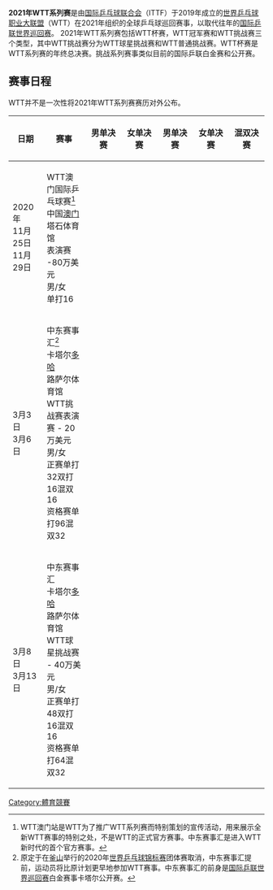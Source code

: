 '''2021年WTT系列赛'''是由[[国际乒乓球联合会|国际乒乓球联合会]]（ITTF）于2019年成立的[[世界乒乓球职业大联盟|世界乒乓球职业大联盟]]（WTT）在2021年组织的全球乒乓球巡回赛事，以取代往年的[[国际乒联世界巡回赛|国际乒联世界巡回赛]]。 2021年WTT系列赛包括WTT杯赛，WTT冠军赛和WTT挑战赛三个类型，其中WTT挑战赛分为WTT球星挑战赛和WTT普通挑战赛。WTT杯赛是WTT系列赛的年终总决赛。挑战系列赛事类似目前的国际乒联白金赛和公开赛。

==赛事日程==

WTT并不是一次性将2021年WTT系列赛赛历对外公布。

{| class="wikitable" style=font-size:85%
|-
!width=100|日期
!width=230|赛事
!width=250|男单决赛
!width=250|女单决赛
!width=250|男单决赛
!width=250|女单决赛
!width=250|混双决赛
|- 
| 2020年<br/>11月25日<br/>11月29日 ||WTT澳门国际乒乓球赛<ref>WTT澳门站是WTT为了推广WTT系列赛而特别策划的宣传活动，用来展示全新WTT赛事的特别之处，不是WTT的正式官方赛事。中东赛事汇是进入WTT新时代的首个官方赛事。</ref><br/>中国[[澳门|澳门]]<br/>塔石体育馆<br/>表演赛 -80万美元<br/>男/女<br/>单打16
|{{center|'''{{Flagicon|CHN}} [[马龙|马龙]]'''<br/>5:1<br/>(11:5 11:9 11:4 11:5 10:11 11:8)<br/>{{Flagicon|CHN}} [[王楚钦|王楚钦]]}}
|{{center|'''{{Flagicon|CHN}} [[孙颖莎|孙颖莎]]'''<br/>5:1<br/>(11:10 11:8 11:6 9:11 11:6 11:4)<br/>{{Flagicon|CHN}} [[陈幸同|陈幸同]]}}
|{{center|N/A}}
|{{center|N/A}}
|{{center|N/A}}
|-
| 3月3日<br/>3月6日||中东赛事汇<ref>原定于在[[釜山|釜山]]举行的2020年[[世界乒乓球锦标赛|世界乒乓球锦标赛]]团体赛取消，中东赛事汇提前，运动员将比原计划更早地参加WTT赛事。中东赛事汇的前身是[[国际乒联世界巡回赛|国际乒联世界巡回赛]]白金赛事卡塔尔公开赛。</ref><br/> 卡塔尔[[多哈|多哈]]<br/>路萨尔体育馆<br/>WTT挑战赛表演赛 - 20万美元<br/>男/女<br/>正赛单打32双打16混双16<br/>资格赛单打96混双32
|{{center|'''{{Flagicon}}  '''<br/><br/><br/>{{Flagicon}} }}
|{{center|'''{{Flagicon}}  '''<br/><br/><br/>{{Flagicon}} }}
|{{center|'''{{Flagicon}} <br/>{{Flagicon}} '''<br/><br/><br/>{{Flagicon}} <br/>{{Flagicon}} }}
|{{center|'''{{Flagicon}} <br/>{{Flagicon}} '''<br/><br/><br/>{{Flagicon}} <br/>{{Flagicon}} }}
|{{center|'''{{Flagicon}} <br/>{{Flagicon}} '''<br/><br/><br/>{{Flagicon}} <br/>{{Flagicon}} }}
|-
| 3月8日<br/>3月13日 ||中东赛事汇<br/> 卡塔尔[[多哈|多哈]]<br/>路萨尔体育馆<br/>WTT球星挑战赛 - 40万美元<br/>男/女<br/>正赛单打48双打16混双16<br/>资格赛单打64混双32
|{{center|'''{{Flagicon}}  '''<br/><br/><br/>{{Flagicon}} }}
|{{center|'''{{Flagicon}}  '''<br/><br/><br/>{{Flagicon}} }}
|{{center|'''{{Flagicon}} <br/>{{Flagicon}} '''<br/><br/><br/>{{Flagicon}} <br/>{{Flagicon}} }}
|{{center|'''{{Flagicon}} <br/>{{Flagicon}} '''<br/><br/><br/>{{Flagicon}} <br/>{{Flagicon}} }}
|{{center|'''{{Flagicon}} <br/>{{Flagicon}} '''<br/><br/><br/>{{Flagicon}} <br/>{{Flagicon}} }}
|}

[[Category:體育競賽|Category:體育競賽]]